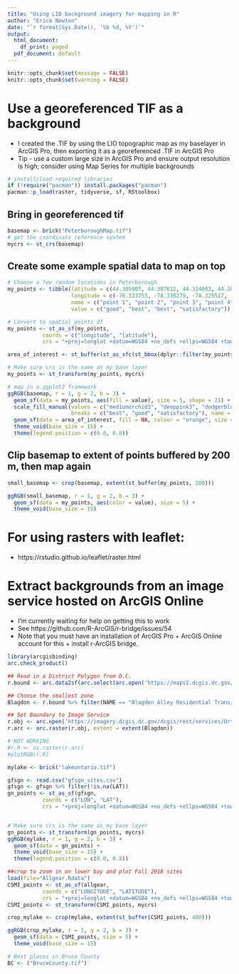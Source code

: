 ```yaml
---
title: "Using LIO background imagery for mapping in R"
author: "Erica Newton"
date: "`r format(Sys.Date(), '%b %d, %Y')`"
output:
  html_document:
    df_print: paged
  pdf_document: default
---
```

```r
knitr::opts_chunk$set(message = FALSE)
knitr::opts_chunk$set(warning = FALSE)
```


# Use a georeferenced TIF as a background

- I created the .TIF by using the LIO topographic map as my baselayer in ArcGIS Pro, then exporting it as a georeferenced .TIF in ArcGIS Pro
- Tip - use a custom large size in ArcGIS Pro and ensure output resolution is high; consider using Map Series for multiple backgrounds

```r
# install/load required libraries
if (!require("pacman")) install.packages("pacman")
pacman::p_load(raster, tidyverse, sf, RStoolbox)
```

## Bring in georeferenced tif
```r
basemap <- brick("PeterboroughMap.tif")
# get the coordinate reference system 
mycrs <- st_crs(basemap)
```

## Create some example spatial data to map on top
```r
# Choose a few random locations in Peterborough
my_points <- tibble(latitude = c(44.305907, 44.307612, 44.314083, 44.282756847),
                    longitude = c(-78.333753, -78.336279, -78.325517, -78.32322240),
                    name = c("point 1", "point 2", "point 3", "point 4"),
                    value = c("good", "best", "best", "satisfactory"))

# Convert to spatial points df
my_points <- st_as_sf(my_points,                         
           coords = c("longitude", "latitude"),
           crs = "+proj=longlat +datum=WGS84 +no_defs +ellps=WGS84 +towgs84=0,0,0")

area_of_interest <- st_buffer(st_as_sfc(st_bbox(dplyr::filter(my_points, value != "satisfactory"))), 250)

# Make sure crs is the same as my base layer
my_points <- st_transform(my_points, mycrs)
```


```r
# map in a ggplot2 framework
ggRGB(basemap, r = 1, g = 2, b = 3) +
  geom_sf(data = my_points, aes(fill = value), size = 5, shape = 21) +
  scale_fill_manual(values = c("mediumorchid3", "deeppink3", "dodgerblue4"), 
                    breaks = c("best", "good", "satisfactory"), name = "Rating")+
  geom_sf(data = area_of_interest, fill = NA, colour = "orange", size = 2)+
  theme_void(base_size = 15) +
  theme(legend.position = c(0.8, 0.8))
```

## Clip basemap to extent of points buffered by 200 m, then map again  

```r
small_basemap <- crop(basemap, extent(st_buffer(my_points, 200)))

ggRGB(small_basemap, r = 1, g = 2, b = 3) +
  geom_sf(data = my_points, aes(color = value), size = 5) +
  theme_void(base_size = 15)
```

# For using rasters with leaflet:  

- https://rstudio.github.io/leaflet/raster.html


# Extract backgrounds from an image service hosted on ArcGIS Online

- I'm currently waiting for help on getting this to work   
- See https://github.com/R-ArcGIS/r-bridge/issues/54  
- Note that you must have an installation of ArcGIS Pro + ArcGIS Online account for this + install r-ArcGIS bridge.

```r
library(arcgisbinding)
arc.check_product()

## Read in a District Polygon from D.C.
r.bound <- arc.data2sf(arc.select(arc.open('https://maps2.dcgis.dc.gov/dcgis/rest/services/DCGIS_DATA/Planning_Landuse_and_Zoning_WebMercator/MapServer/31')))

## Choose the smallest zone
Blagdon <- r.bound %>% filter(NAME == "Blagden Alley Residential Transition Area")

## Set Boundary to Image Service
r.obj <- arc.open('https://imagery.dcgis.dc.gov/dcgis/rest/services/Ortho/Ortho_2019/ImageServer')
r.arc <- arc.raster(r.obj, extent = extent(Blagdon))

# NOT WORKING
#r.R <- as.raster(r.arc)
#plotRGB(r.R)
```


```r
mylake <- brick("lakeontario.tif")

gfsgn <- read.csv("gfsgn_sites.csv")
gfsgn <- gfsgn %>% filter(!is.na(LAT))
gn_points <- st_as_sf(gfsgn,                         
           coords = c("LON", "LAT"),
           crs = "+proj=longlat +datum=WGS84 +no_defs +ellps=WGS84 +towgs84=0,0,0")


# Make sure crs is the same as my base layer
gn_points <- st_transform(gn_points, mycrs)
ggRGB(mylake, r = 1, g = 2, b = 3) +
  geom_sf(data = gn_points) +
  theme_void(base_size = 15) +
  theme(legend.position = c(0.8, 0.8))
```

```r
##crop to zoom in on lower bay and plot Fall 2018 sites
load(file="Allgear.Rdata")
CSMI_points <- st_as_sf(allgear,                         
           coords = c("LONGITUDE", "LATITUDE"),
           crs = "+proj=longlat +datum=WGS84 +no_defs +ellps=WGS84 +towgs84=0,0,0")
CSMI_points <- st_transform(CSMI_points, mycrs)

crop_mylake <- crop(mylake, extent(st_buffer(CSMI_points, 400)))

ggRGB(crop_mylake, r = 1, g = 2, b = 3) +
  geom_sf(data = CSMI_points, size = 5) +
  theme_void(base_size = 15)
```

```r
# Best places in Bruce County
BC <- ("BruceCounty.tif")
```



